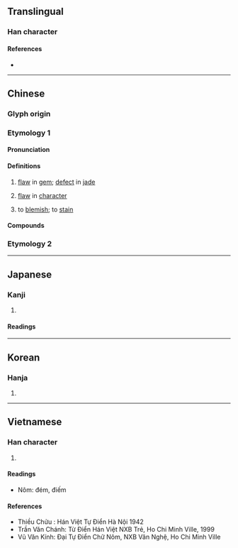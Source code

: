 {{character info/new}}
==Translingual==

===Han character===
{{Han char|rn=96|rad=玉|as=05|sn=9|four=11160|canj=MGYR|ids=⿰⺩占}}

====References====
* {{Han ref|kx=0728.300|dkj=20895|dj=1140.250|hdz=21106.040|uh=73B7|ud=29623|bh=ACBF|bd=44223}}

----

==Chinese==
{{zh-forms}}

===Glyph origin===
{{Han etym}}

===Etymology 1===

====Pronunciation====
{{zh-pron
|m=diàn
|c=dim3
|mn=ml:tiàm
|mc=y
|oc=y
|cat=n,v
}}

====Definitions====
{{zh-hanzi}}

# [[flaw]] in [[gem]]; [[defect]] in [[jade]]
# {{lb|zh|figuratively|of a person}} [[flaw]] in [[character]]
# to [[blemish]]; to [[stain]]

====Compounds====
{{zh-der|瑕玷|白圭之玷|畢生之玷|玷辱|玷污}}

===Etymology 2===
{{zh-see|掂|o|to [[weigh]] in [[hand]]}}

----

==Japanese==

===Kanji===
{{ja-kanji|grade=|rs=玉05}}

# {{rfdef|ja|sort=玉05}}

====Readings====
{{ja-readings
|goon=てん<てん<てむ
|kanon=てん<てん<てむ
|kun=か-ける
}}

----

==Korean==

===Hanja===
{{ko-hanja|hangeul=점|eumhun=|rv=jeom|mr=chŏm|y=cem}}

# {{rfdef|ko|sort=玉05}}

----

==Vietnamese==

===Han character===
{{vi-hantu|điếm|rs=玉05}}

# {{rfdef|vi|sort=玉05}}

====Readings====
* Nôm: đém, điếm

====References====
* Thiều Chửu : Hán Việt Tự Điển Hà Nội 1942
* Trần Văn Chánh: Từ Điển Hán Việt NXB Trẻ, Ho Chi Minh Ville, 1999
* Vũ Văn Kính: Đại Tự Điển Chữ Nôm, NXB Văn Nghệ, Ho Chi Minh Ville